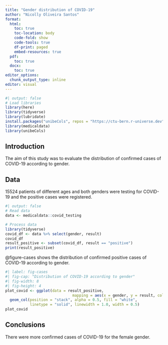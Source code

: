 ```yaml
---
title: "Gender distribution of COVID-19"
author: "Nicolly Oliveira Santos"
format: 
  html:
    toc: true
    toc-location: body 
    code-fold: show
    code-tools: true
    df-print: paged
    embed-resources: true
  pdf: 
    toc: true
  docx: 
    toc: true
editor_options: 
  chunk_output_type: inline
editor: visual
---
```


```r
#| output: false
# Load libraries
library(here)
library(tidyverse)
library(lubridate)
install.packages("unibeCols", repos = "https://ctu-bern.r-universe.dev")
library(medicaldata)
library(unibeCols)
```

## Introduction

The aim of this study was to evaluate the distribution of confirmed cases of COVID-19 according to gender. 

## Data
15524 patients of different ages and both genders were testing for COVID-19 and the positive cases were registered.

```r
#| output: false
# Read data
data <- medicaldata::covid_testing
```



```r
# Process data
library(tidyverse)
covid_df <- data %>% select(gender, result)
covid_df
result_positive <- subset(covid_df, result == "positive")
print(result_positive)
```

@figure-cases shows the distribution of confirmed positive cases of COVID-19 according to gender.
```r
#| label: fig-cases
#| fig-cap: "Distribution of COVID-19 according to gender"
#| fig-width: 8
#| fig-height: 4
plot_covid <- ggplot(data = result_positive, 
                              mapping = aes(x = gender, y = result, color=gender)) + 
  geom_col(position = "stack", alpha = 0.5, fill = "white", 
           linetype = "solid", linewidth = 1.0, width = 0.5)
plot_covid
```

## Conclusions
There were more confirmed cases of COVID-19 for the female gender.
